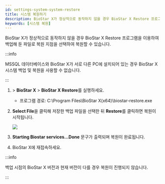 ```yaml
---
id: settings-system-system-restore
title: 시스템 복원하기
description: BioStar X가 정상적으로 동작하지 않을 경우 BioStar X Restore 프로그램을 이용하여 백업해 둔 파일로 복원 지점을 선택하여 복원할 수 있습니다.
keywords: [시스템 복원]
---
```


BioStar X가 정상적으로 동작하지 않을 경우 BioStar X Restore 프로그램을 이용하여 백업해 둔 파일로 복원 지점을 선택하여 복원할 수 있습니다.

:::info

MSSQL 데이터베이스와 BioStar X가 서로 다른 PC에 설치되어 있는 경우 BioStar X 시스템 백업 및 복원을 사용할 수 없습니다.

:::

1. <Start/> > **BioStar X** > **BioStar X Restore**를 실행하세요.

    * 프로그램 경로: C:\Program Files\BioStar X(x64)\biostar-restore.exe

1. **Select File**을 클릭해 저장한 백업 파일을 선택한 뒤 **Restore**를 클릭하면 복원이 시작됩니다.

    <Image src='/img/common/setting-system-restore.png' className='none' alone />

1. **Starting Biostar services...Done** 문구가 출력되며 복원이 완료됩니다.

1. BioStar X에 재접속하세요.

:::info

백업 시점의 BioStar X 버전과 현재 버전이 다를 경우 복원이 진행되지 않습니다.

:::